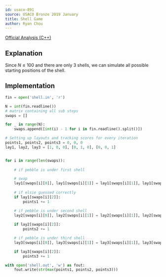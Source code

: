 ```yaml
---
id: usaco-891
source: USACO Bronze 2019 January
title: Shell Game
author: Ryan Chou
---
```


[Official Analysis (C++)](http://www.usaco.org/current/data/sol_shell_bronze_jan19.html)

## Explanation

Since $N \leq 100$ and there are only $3$ shells, we can simulate all possible starting positions of the shell.
## Implementation

<LanguageSection>

<PySection>

```py
fin = open('shell.in', 'r')

N = int(fin.readline())
# matrix containing all sub steps
swaps = []

for _ in range(N):
	swaps.append([int(i) - 1 for i in fin.readline().split()])

# Setting up layouts and tracking scores for every iteration
points1, points2, points3 = 0, 0, 0
lay1, lay2, lay3 = [1, 0, 0], [0, 1, 0], [0, 0, 1]


for i in range(len(swaps)):
	
	# if pebble is under first shell

	# swap 
	lay1[swaps[i][0]], lay1[swaps[i][1]] = lay1[swaps[i][1]], lay1[swaps[i][0]]
	
	# if elsie guessed correctly
	if lay1[swaps[i][2]]:
		points1 += 1

	# if pebble is under second shell
	lay2[swaps[i][0]], lay2[swaps[i][1]] = lay2[swaps[i][1]], lay2[swaps[i][0]]
	
	if lay2[swaps[i][2]]:
		points2 += 1

	# if pebble is under third shell
	lay3[swaps[i][0]], lay3[swaps[i][1]] = lay3[swaps[i][1]], lay3[swaps[i][0]]

	if lay3[swaps[i][2]]:
		points3 += 1

with open('shell.out', 'w') as fout:
	fout.write(str(max(points1, points2, points3)))
```

</PySection>

</LanguageSection>
